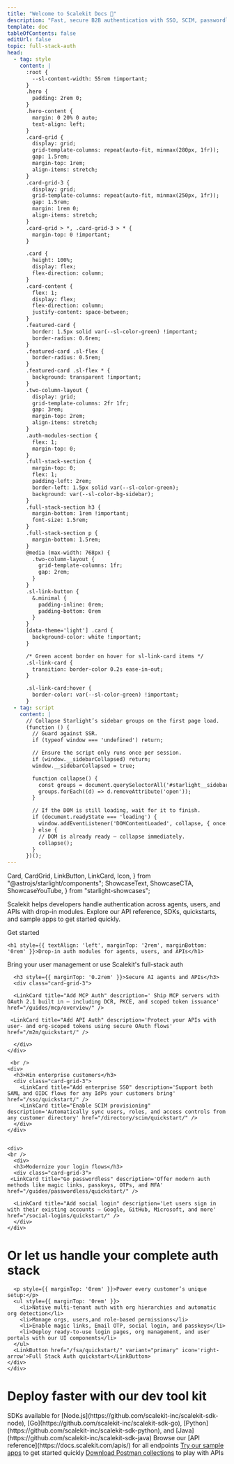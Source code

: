 ```yaml
---
title: "Welcome to Scalekit Docs 👋"
description: "Fast, secure B2B authentication with SSO, SCIM, passwordless, APIs, SDKs, and guides to power your apps—no engineering overhead"
template: doc
tableOfContents: false
editUrl: false
topic: full-stack-auth
head:
  - tag: style
    content: |
      :root {
        --sl-content-width: 55rem !important;
      }
      .hero {
        padding: 2rem 0;
      }
      .hero-content {
        margin: 0 20% 0 auto;
        text-align: left;
      }
      .card-grid {
        display: grid;
        grid-template-columns: repeat(auto-fit, minmax(280px, 1fr));
        gap: 1.5rem;
        margin-top: 1rem;
        align-items: stretch;
      }
      .card-grid-3 {
        display: grid;
        grid-template-columns: repeat(auto-fit, minmax(250px, 1fr));
        gap: 1.5rem;
        margin: 1rem 0;
        align-items: stretch;
      }
      .card-grid > *, .card-grid-3 > * {
        margin-top: 0 !important;
      }

      .card {
        height: 100%;
        display: flex;
        flex-direction: column;
      }
      .card-content {
        flex: 1;
        display: flex;
        flex-direction: column;
        justify-content: space-between;
      }
      .featured-card {
        border: 1.5px solid var(--sl-color-green) !important;
        border-radius: 0.6rem;
      }
      .featured-card .sl-flex {
        border-radius: 0.5rem;
      }
      .featured-card .sl-flex * {
        background: transparent !important;
      }
      .two-column-layout {
        display: grid;
        grid-template-columns: 2fr 1fr;
        gap: 3rem;
        margin-top: 2rem;
        align-items: stretch;
      }
      .auth-modules-section {
        flex: 1;
        margin-top: 0;
      }
      .full-stack-section {
        margin-top: 0;
        flex: 1;
        padding-left: 2rem;
        border-left: 1.5px solid var(--sl-color-green);
        background: var(--sl-color-bg-sidebar);
      }
      .full-stack-section h3 {
        margin-bottom: 1rem !important;
        font-size: 1.5rem;
      }
      .full-stack-section p {
        margin-bottom: 1.5rem;
      }
      @media (max-width: 768px) {
        .two-column-layout {
          grid-template-columns: 1fr;
          gap: 2rem;
        }
      }
      .sl-link-button {
        &.minimal {
          padding-inline: 0rem;
          padding-bottom: 0rem
        }
      }
      [data-theme='light'] .card {
        background-color: white !important;
      }

      /* Green accent border on hover for sl-link-card items */
      .sl-link-card {
        transition: border-color 0.2s ease-in-out;
      }

      .sl-link-card:hover {
        border-color: var(--sl-color-green) !important;
      }
  - tag: script
    content: |
      // Collapse Starlight’s sidebar groups on the first page load.
      (function () {
        // Guard against SSR.
        if (typeof window === 'undefined') return;

        // Ensure the script only runs once per session.
        if (window.__sidebarCollapsed) return;
        window.__sidebarCollapsed = true;

        function collapse() {
          const groups = document.querySelectorAll('#starlight__sidebar details[open]');
          groups.forEach((d) => d.removeAttribute('open'));
        }

        // If the DOM is still loading, wait for it to finish.
        if (document.readyState === 'loading') {
          window.addEventListener('DOMContentLoaded', collapse, { once: true });
        } else {
          // DOM is already ready – collapse immediately.
          collapse();
        }
      })();
---
```


  Card,
  CardGrid,
  LinkButton,
  LinkCard,
  Icon,
} from "@astrojs/starlight/components";
  ShowcaseText,
  ShowcaseCTA,
  ShowcaseYouTube,
} from "starlight-showcases";

<div class="hero-content">

Scalekit helps developers handle authentication across agents, users, and APIs with drop-in modules.
Explore our API reference, SDKs, quickstarts, and sample apps to get started quickly.


<LinkButton href="/fsa/quickstart" variant="primary" icon='rocket'>
  Get started
</LinkButton>
</div>

  <div class="auth-modules-section" id="auth-modules">

    <h1 style={{ textAlign: 'left', marginTop: '2rem', marginBottom: '0rem' }}>Drop-in auth modules for agents, users, and APIs</h1>
   <p style={{ textAlign: 'left', marginBottom: '2rem', marginTop: '0.3rem' }}>Bring your user management or use Scalekit's full-stack auth</p>

      <h3 style={{ marginTop: '0.2rem' }}>Secure AI agents and APIs</h3>
      <div class="card-grid-3">

      <LinkCard title="Add MCP Auth" description=' Ship MCP servers with OAuth 2.1 built in — including DCR, PKCE, and scoped token issuance' href="/guides/mcp/overview/" />

     <LinkCard title="Add API Auth" description='Protect your APIs with user- and org-scoped tokens using secure OAuth flows' href="/m2m/quickstart/" />

      </div>
    </div>

     <br />
    <div>
      <h3>Win enterprise customers</h3>
      <div class="card-grid-3">
        <LinkCard title="Add enterprise SSO" description='Support both SAML and OIDC flows for any IdPs your customers bring' href="/sso/quickstart/" />
        <LinkCard title="Enable SCIM provisioning" description='Automatically sync users, roles, and access controls from any customer directory' href="/directory/scim/quickstart/" />
      </div>
    </div>


    <div>
    <br />
      <div>
      <h3>Modernize your login flows</h3>
      <div class="card-grid-3">
     <LinkCard title="Go passwordless" description='Offer modern auth methods like magic links, passkeys, OTPs, and MFA' href="/guides/passwordless/quickstart/" />

      <LinkCard title="Add social login" description='Let users sign in with their existing accounts — Google, GitHub, Microsoft, and more' href="/social-logins/quickstart/" />
      </div>
    </div>

   <h1 style={{ textAlign: 'left', marginTop: '3rem', marginBottom: '0rem' }}>Or let us handle your complete auth stack</h1>
    <div>
      <div>

      <p style={{ marginTop: '0rem' }}>Power every customer’s unique setup:</p>
      <ul style={{ marginTop: '0rem' }}>
        <li>Native multi-tenant auth with org hierarchies and automatic org detection</li>
        <li>Manage orgs, users,and role-based permissions</li>
        <li>Enable magic links, Email OTP, social login, and passkeys</li>
        <li>Deploy ready-to-use login pages, org management, and user portals with our UI components</li>
      </ul>
      <LinkButton href="/fsa/quickstart/" variant="primary" icon='right-arrow'>Full Stack Auth quickstart</LinkButton>
    </div>
    </div>

  </div>

# Deploy faster with our dev tool kit

<div class="card-grid">

<Card title="SDKs & APIs">
  <SimpleList>
    <CheckItem iconName="seti:webpack">
      SDKs available for [Node.js](https://github.com/scalekit-inc/scalekit-sdk-node), [Go](https://github.com/scalekit-inc/scalekit-sdk-go), [Python](https://github.com/scalekit-inc/scalekit-sdk-python), and [Java](https://github.com/scalekit-inc/scalekit-sdk-java)
    </CheckItem>
    <CheckItem iconName="seti:pipeline">
      Browse our [API reference](https://docs.scalekit.com/apis/) for all endpoints
    </CheckItem>
  </SimpleList>
</Card>

<Card title="Build faster">
  <SimpleList>
    <CheckItem iconName="github">
      <a href="https://github.com/orgs/scalekit-developers/repositories">Try our sample apps</a> to get started quickly
    </CheckItem>
    <CheckItem iconName="document">
      <a href="https://github.com/scalekit-developers/api-collections">Download Postman collections</a> to play with APIs
    </CheckItem>
  </SimpleList>
</Card>

</div>

<Footer />
